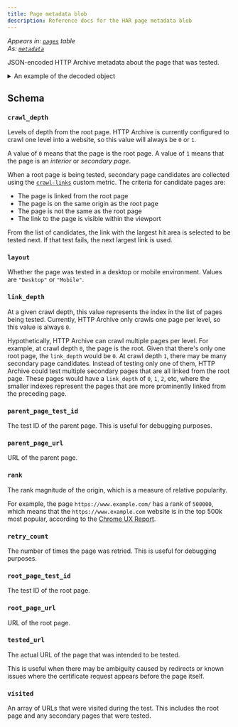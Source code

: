 ```yaml
---
title: Page metadata blob
description: Reference docs for the HAR page metadata blob
---
```


_Appears in: [`pages`](/reference/tables/pages/) table_\
_As: [`metadata`](/reference/tables/pages/#metadata)_

JSON-encoded HTTP Archive metadata about the page that was tested.

<details>
<summary>An example of the decoded object</summary>
```json
{
    "crawl_depth": 1,
    "layout": "Desktop",
    "link_depth": 0,
    "parent_page_test_id": "241008_Dx133_8DPZ7",
    "parent_page_url": "https://httparchive.org/",
    "rank": 5000000,
    "retry_count": 0,
    "root_page_test_id": "241008_Dx133_8DPZ7",
    "root_page_url": "https://httparchive.org/",
    "tested_url": "https://httparchive.org/faq",
    "visited": [
        "https://httparchive.org/",
        "https://httparchive.org/faq"
    ]
}
```
</details>

## Schema

### `crawl_depth`

Levels of depth from the root page. HTTP Archive is currently configured to crawl one level into a website, so this value will always be `0` or `1`.

A value of `0` means that the page is the root page. A value of `1` means that the page is an _interior_ or _secondary page_.

When a root page is being tested, secondary page candidates are collected using the [`crawl-links`](https://github.com/HTTPArchive/custom-metrics/blob/main/dist/crawl_links.js) custom metric. The criteria for candidate pages are:

- The page is linked from the root page
- The page is on the same origin as the root page
- The page is not the same as the root page
- The link to the page is visible within the viewport

From the list of candidates, the link with the largest hit area is selected to be tested next. If that test fails, the next largest link is used.

### `layout`

Whether the page was tested in a desktop or mobile environment. Values are `"Desktop"` or `"Mobile"`.

### `link_depth`

At a given crawl depth, this value represents the index in the list of pages being tested. Currently, HTTP Archive only crawls one page per level, so this value is always `0`.

Hypothetically, HTTP Archive can crawl multiple pages per level. For example, at crawl depth `0`, the page is the root. Given that there's only one root page, the `link_depth` would be `0`. At crawl depth `1`, there may be many secondary page candidates. Instead of testing only one of them, HTTP Archive could test multiple secondary pages that are all linked from the root page. These pages would have a `link_depth` of `0`, `1`, `2`, etc, where the smaller indexes represent the pages that are more prominently linked from the preceding page.

### `parent_page_test_id`

The test ID of the parent page. This is useful for debugging purposes.

### `parent_page_url`

URL of the parent page.

### `rank`

The rank magnitude of the origin, which is a measure of relative popularity.

For example, the page `https://www.example.com/` has a rank of `500000`, which means that the `https://www.example.com` website is in the top 500k most popular, according to the [Chrome UX Report](https://developer.chrome.com/docs/crux/methodology/#popularity-metric).

### `retry_count`

The number of times the page was retried. This is useful for debugging purposes.

### `root_page_test_id`

The test ID of the root page.

### `root_page_url`

URL of the root page.

### `tested_url`

The actual URL of the page that was intended to be tested.

This is useful when there may be ambiguity caused by redirects or known issues where the certificate request appears before the page itself.

### `visited`

An array of URLs that were visited during the test. This includes the root page and any secondary pages that were tested.
